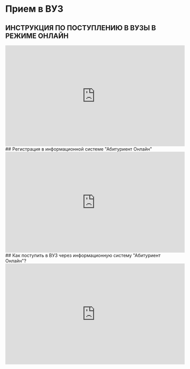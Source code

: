 # Прием в ВУЗ

## ИНСТРУКЦИЯ ПО ПОСТУПЛЕНИЮ В ВУЗЫ В РЕЖИМЕ ОНЛАЙН

<iframe 
  width="560" 
  height="315" 
  src="https://www.youtube.com/embed/DkvdY0VjlRI" 
  title="YouTube video player" 
  frameborder="0" 
  allow="accelerometer; autoplay; clipboard-write; encrypted-media; gyroscope; picture-in-picture; web-share" 
  allowfullscreen>
</iframe>
<br/>
## Регистрация в информационной системе "Абитуриент Онлайн"
<iframe 
  width="560" 
  height="315" 
  src="https://www.youtube.com/embed/t-pS1Y0ejcY" 
  title="YouTube video player" 
  frameborder="0" 
  allow="accelerometer; autoplay; clipboard-write; encrypted-media; gyroscope; picture-in-picture; web-share" 
  allowfullscreen>
</iframe>
## Как поступить в ВУЗ через информационную систему "Абитуриент Онлайн"?

<iframe 
  width="560" 
  height="315" 
  src="https://www.youtube.com/embed/9hWSJA7dGGM" 
  title="YouTube video player" 
  frameborder="0" 
  allow="accelerometer; autoplay; clipboard-write; encrypted-media; gyroscope; picture-in-picture; web-share" 
  allowfullscreen>
</iframe>
